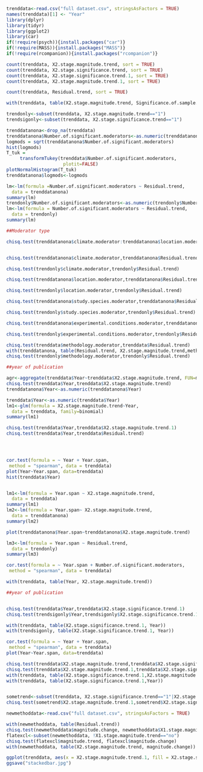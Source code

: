
```r
trenddata<-read.csv("full dataset.csv", stringsAsFactors = TRUE)
names(trenddata)[1] <- "Year"
library(dplyr)
library(tidyr)
library(ggplot2)
library(car)
if(!require(psych)){install.packages("car")}
if(!require(MASS)){install.packages("MASS")}
if(!require(rcompanion)){install.packages("rcompanion")}

```
```r

count(trenddata, X2.stage.magnitude.trend, sort = TRUE)
count(trenddata, X2.stage.significance.trend, sort = TRUE)
count(trenddata, X2.stage.significance.trend.1, sort = TRUE)
count(trenddata, X2.stage.magnitude.trend.1, sort = TRUE)

count(trenddata, Residual.trend, sort = TRUE)

with(trenddata, table(X2.stage.magnitude.trend, Significance.of.sample.size))

trendonly<-subset(trenddata, X2.stage.magnitude.trend=="1")
trendsigonly<-subset(trenddata, X2.stage.significance.trend=="1")


```


```r
trenddatanona<-drop_na(trenddata)
trenddatanona$Number.of.significant.moderators<-as.numeric(trenddatanona$Number.of.significant.moderators)
logmods = sqrt(trenddatanona$Number.of.significant.moderators)
hist(logmods)
T_tuk =
     transformTukey(trenddata$Number.of.significant.moderators,
                     plotit=FALSE)
plotNormalHistogram(T_tuk)
trenddatanona$logmods<-logmods

lm<-lm(formula =Number.of.significant.moderators ~ Residual.trend, 
  data = trenddatanona)
summary(lm)
trendonly$Number.of.significant.moderators<-as.numeric(trendonly$Number.of.significant.moderators)
lm<-lm(formula = Number.of.significant.moderators ~ Residual.trend, 
  data = trendonly)
summary(lm)
```
```r
##Moderator type

chisq.test(trenddatanona$climate.moderator:trenddatanona$location.moderator, trenddatanona$Residual.trend)


chisq.test(trenddatanona$climate.moderator,trenddatanona$Residual.trend)

chisq.test(trendonly$climate.moderator,trendonly$Residual.trend)

chisq.test(trenddatanona$location.moderator,trenddatanona$Residual.trend)

chisq.test(trendonly$location.moderator,trendonly$Residual.trend)

chisq.test(trenddatanona$study.species.moderator,trenddatanona$Residual.trend)

chisq.test(trendonly$study.species.moderator,trendonly$Residual.trend)

chisq.test(trenddatanona$experimental.conditions.moderator,trenddatanona$Residual.trend)

chisq.test(trendonly$experimental.conditions.moderator,trendonly$Residual.trend)

chisq.test(trenddata$methodology.moderator,trenddata$Residual.trend)
with(trenddatanona, table(Residual.trend, X2.stage.magnitude.trend,methodology.moderator))
chisq.test(trendonly$methodology.moderator,trendonly$Residual.trend)

##year of publication

agr<-aggregate(trenddata$Year~trenddata$X2.stage.magnitude.trend, FUN=mean)
chisq.test(trenddata$Year,trenddata$X2.stage.magnitude.trend)
trenddatanona$Year<-as.numeric(trenddatanona$Year)

trenddata$Year<-as.numeric(trenddata$Year)
lm1<-glm(formula = X2.stage.magnitude.trend~Year, 
  data = trenddata, family=binomial)
summary(lm1)

chisq.test(trenddata$Year,trenddata$X2.stage.magnitude.trend.1)
chisq.test(trenddata$Year,trenddata$Residual.trend)




cor.test(formula = ~ Year + Year.span, 
 method = "spearman", data = trenddata)
plot(Year~Year.span, data=trenddata)
hist(trenddata$Year)


lm1<-lm(formula = Year.span ~ X2.stage.magnitude.trend, 
  data = trenddata)
summary(lm1)
lm2<-lm(formula = Year.span~ X2.stage.magnitude.trend, 
  data = trenddatanona)
summary(lm2)

plot(trenddatanona$Year.span~trenddatanona$X2.stage.magnitude.trend)

lm3<-lm(formula = Year.span ~ Residual.trend, 
  data = trendonly)
summary(lm3)

cor.test(formula = ~ Year.span + Number.of.significant.moderators, 
 method = "spearman", data = trenddata)

with(trenddata, table(Year, X2.stage.magnitude.trend))
```


```r

##year of publication


chisq.test(trenddata$Year,trenddata$X2.stage.significance.trend.1)
chisq.test(trendsigonly$Year,trendsigonly$X2.stage.significance.trend.1)

with(trenddata, table(X2.stage.significance.trend.1, Year))
with(trendsigonly, table(X2.stage.significance.trend.1, Year))
```
```r

cor.test(formula = ~ Year + Year.span, 
 method = "spearman", data = trenddata)
plot(Year~Year.span, data=trenddata)
```
```r
chisq.test(trenddata$X2.stage.magnitude.trend,trenddata$X2.stage.significance.trend)
chisq.test(trenddata$X2.stage.magnitude.trend.1,trenddata$X2.stage.significance.trend.1)
with(trenddata, table(X2.stage.significance.trend.1,X2.stage.magnitude.trend.1 ))
with(trenddata, table(X2.stage.significance.trend.1,Year))


sometrend<-subset(trenddata, X2.stage.significance.trend=="1"|X2.stage.magnitude.trend=="1")
chisq.test(sometrend$X2.stage.magnitude.trend.1,sometrend$X2.stage.significance.trend.1)
```
```r
newmethoddata<-read.csv("full dataset.csv", stringsAsFactors = TRUE)

with(newmethoddata, table(Residual.trend))
chisq.test(newmethoddata$magnitude.change, newmethoddata$X1.stage.magnitude.trend)
flatexcl<-subset(newmethoddata, !X1.stage.magnitude.trend=="no")
chisq.test(flatexcl$magnitude.trend, flatexcl$magnitude.change)
with(newmethoddata, table(X2.stage.magnitude.trend, magnitude.change))

```
```r
ggplot(trenddata, aes(x = X2.stage.magnitude.trend.1, fill = X2.stage.significance.trend.1)) + geom_bar()+theme(axis.text = element_text(size = 16),axis.title = element_text(size=16), legend.text = element_text(size = 14),legend.title = element_text(size=16))+xlab("Effect magnitude trend")+guides(fill = guide_legend(title = "Effect significance trend"))+scale_fill_brewer(palette = "Spectral")
ggsave("stackedbar.jpg")
```
